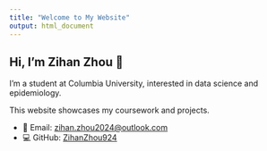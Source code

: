 ```yaml
---
title: "Welcome to My Website"
output: html_document
---
```


## Hi, I'm Zihan Zhou 👋

I'm a student at Columbia University, interested in data science and epidemiology.

This website showcases my coursework and projects.

- 📧 Email: [zihan.zhou2024@outlook.com](mailto:zihan.zhou2024@outlook.com)
- 💻 GitHub: [ZihanZhou924](https://github.com/ZihanZhou924)
